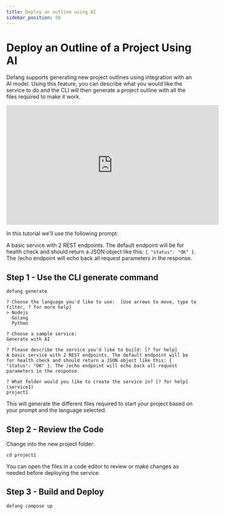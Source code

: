 ```yaml
---
title: Deploy an outline using AI
sidebar_position: 50
---
```


# Deploy an Outline of a Project Using AI

Defang supports generating new project outlines using integration with an AI model. Using this feature, you can describe what you would like the service to do and the CLI will then generate a project outline with all the files required to make it work.
<iframe width="560" height="315" src="https://www.youtube.com/embed/afglsBYieuc?si=GCvHhBu3H9ktMDHA" title="YouTube video player" frameborder="0" allow="accelerometer; autoplay; clipboard-write; encrypted-media; gyroscope; picture-in-picture; web-share" referrerpolicy="strict-origin-when-cross-origin" allowfullscreen></iframe>


In this tutorial we'll use the following prompt:

A basic service with 2 REST endpoints. The default endpoint will be for health check and should return a JSON object like this: `{ "status": "OK" }`. The /echo endpoint will echo back all request parameters in the response.

## Step 1 - Use the CLI generate command
```text
defang generate

? Choose the language you'd like to use:  [Use arrows to move, type to filter, ? for more help]
> Nodejs
  Golang
  Python

? Choose a sample service:
Generate with AI

? Please describe the service you'd like to build: [? for help] 
A basic service with 2 REST endpoints. The default endpoint will be for health check and should return a JSON object like this: { "status": "OK" }. The /echo endpoint will echo back all request parameters in the response.

? What folder would you like to create the service in? [? for help] (service1)
project1
```

This will generate the different files required to start your project based on your prompt and the language selected.

## Step 2 - Review the Code

Change into the new project folder:
```shell
cd project1
```

You can open the files in a code editor to review or make changes as needed before deploying the service.

## Step 3 - Build and Deploy

```bash
defang compose up
```


